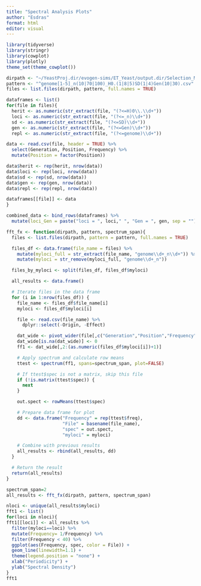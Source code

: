 ```yaml
---
title: "Spectral Analysis Plots"
author: "Esdras"
format: html
editor: visual
---
```


```r
library(tidyverse)
library(stringr)
library(cowplot)
library(plotly)
theme_set(theme_cowplot())
```

```r
dirpath <- "~/YeastProj.dir/evogen-sims/ET_Yeast/output.dir/Selection_Models/WF.dir/SinFS.dir/"
pattern <- "^genome[1-5]_n(10|70|100)_H0.(1|8|5)SD(1|4)Gen(10|30).csv" # ^genome1_n(1|10|70)_H0.(1|8)SD(1|4)Gen(10|30).csv // ^genome1_n(1|10|70)_.*
files <- list.files(dirpath, pattern, full.names = TRUE)

dataframes <- list()
for(file in files){
  herit <- as.numeric(str_extract(file, "(?<=H)0\\.\\d+"))
  loci <- as.numeric(str_extract(file, "(?<=_n)\\d+"))
  sd <- as.numeric(str_extract(file, "(?<=SD)\\d+"))
  gen <- as.numeric(str_extract(file, "(?<=Gen)\\d+"))
  repl <- as.numeric(str_extract(file, "(?<=genome)\\d+"))

data <- read.csv(file, header = TRUE) %>% 
  select(Generation, Position, Frequency) %>% 
  mutate(Position = factor(Position))

data$herit <- rep(herit, nrow(data))
data$loci <- rep(loci, nrow(data))
data$sd <- rep(sd, nrow(data))
data$gen <- rep(gen, nrow(data))
data$repl <- rep(repl, nrow(data))

dataframes[[file]] <- data
}
```

```r
combined_data <- bind_rows(dataframes) %>% 
  mutate(loci_Gen = paste("loci = ", loci," ", "Gen = ", gen, sep = ""))
```

```r

fft_fx <- function(dirpath, pattern, spectrum_span){
  files <- list.files(dirpath, pattern = pattern, full.names = TRUE)

  files_df <- data.frame(file_name = files) %>%
    mutate(myloci_full = str_extract(file_name, "genome\\d+_n\\d+")) %>%
    mutate(myloci = str_remove(myloci_full, "genome\\d+_n"))

  files_by_myloci <- split(files_df, files_df$myloci)

  all_results <- data.frame()

  # Iterate files in the data frame
  for (i in 1:nrow(files_df)) {
    file_name <- files_df$file_name[i]
    myloci <- files_df$myloci[i]

    file <- read.csv(file_name) %>% 
      dplyr::select(-Origin, -Effect)

    dat_wide <- pivot_wider(file[,c("Generation","Position","Frequency")], names_from=Position, values_from=Frequency)
    dat_wide[is.na(dat_wide)] <- 0
    ff1 <- dat_wide[,2:(as.numeric(files_df$myloci[i])+1)]

    # Apply spectrum and calculate row means
    ttest <- spectrum(ff1, spans=spectrum_span, plot=FALSE)

    # If ttest$spec is not a matrix, skip this file
    if (!is.matrix(ttest$spec)) {
      next
    }

    out.spect <- rowMeans(ttest$spec)

    # Prepare data frame for plot
    dd <- data.frame("Frequency" = rep(ttest$freq),
                     "File" = basename(file_name),
                     "spec" = out.spect,
                     "myloci" = myloci)

    # Combine with previous results
    all_results <- rbind(all_results, dd)
  }

  # Return the result
  return(all_results)
}

```

```r
spectrum_span=2
all_results <- fft_fx(dirpath, pattern, spectrum_span)

nloci <- unique(all_results$myloci)
fft1 <- list()
for(loci in nloci){
fft1[[loci]] <- all_results %>%
  filter(myloci==loci) %>% 
  mutate(Frequency= 1/Frequency) %>% 
  filter(Frequency < 40) %>% 
  ggplot(aes(Frequency, spec, color = File)) + 
  geom_line(linewidth=1.1) + 
  theme(legend.position = "none") +
  xlab("Periodicity") +
  ylab("Spectral Density")
}
fft1
```
